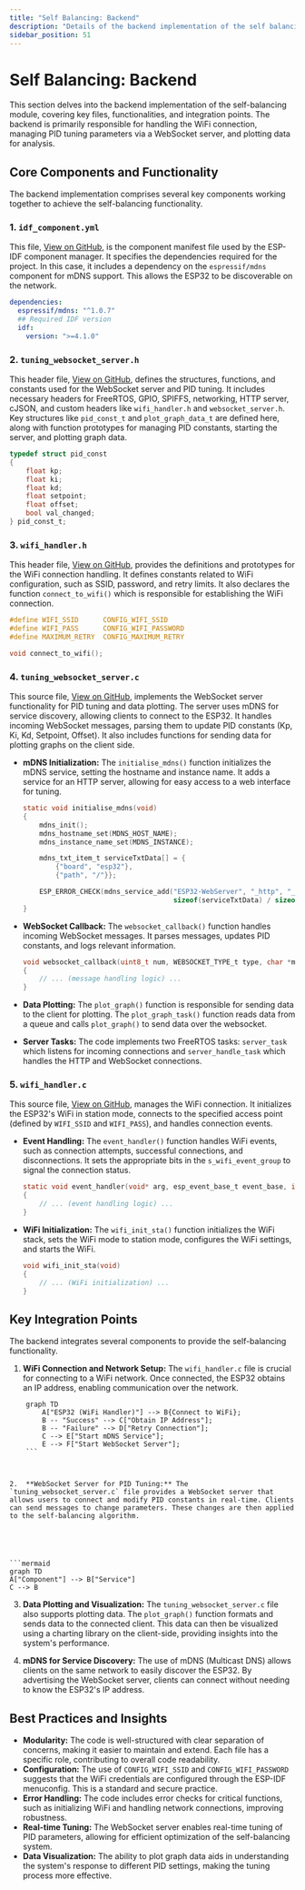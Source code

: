 ```yaml
---
title: "Self Balancing: Backend"
description: "Details of the backend implementation of the self balancing module."
sidebar_position: 51
---
```

 # Self Balancing: Backend

This section delves into the backend implementation of the self-balancing module, covering key files, functionalities, and integration points. The backend is primarily responsible for handling the WiFi connection, managing PID tuning parameters via a WebSocket server, and plotting data for analysis.

## Core Components and Functionality

The backend implementation comprises several key components working together to achieve the self-balancing functionality.

### 1. `idf_component.yml`

This file, [View on GitHub](https://github.com/SRA-VJTI/Wall-E/blob/main/7_self_balancing/main/idf_component.yml), is the component manifest file used by the ESP-IDF component manager. It specifies the dependencies required for the project. In this case, it includes a dependency on the `espressif/mdns` component for mDNS support. This allows the ESP32 to be discoverable on the network.

```yml
dependencies:
  espressif/mdns: "^1.0.7"
  ## Required IDF version
  idf:
    version: ">=4.1.0"
```

### 2. `tuning_websocket_server.h`

This header file, [View on GitHub](https://github.com/SRA-VJTI/Wall-E/blob/main/7_self_balancing/main/include/tuning_websocket_server.h), defines the structures, functions, and constants used for the WebSocket server and PID tuning.  It includes necessary headers for FreeRTOS, GPIO, SPIFFS, networking, HTTP server, cJSON, and custom headers like `wifi_handler.h` and `websocket_server.h`. Key structures like `pid_const_t` and `plot_graph_data_t` are defined here, along with function prototypes for managing PID constants, starting the server, and plotting graph data.

```c
typedef struct pid_const
{
    float kp;
    float ki;
    float kd;
    float setpoint;
    float offset;
    bool val_changed;
} pid_const_t;
```

### 3. `wifi_handler.h`

This header file, [View on GitHub](https://github.com/SRA-VJTI/Wall-E/blob/main/7_self_balancing/main/include/wifi_handler.h), provides the definitions and prototypes for the WiFi connection handling. It defines constants related to WiFi configuration, such as SSID, password, and retry limits. It also declares the function `connect_to_wifi()` which is responsible for establishing the WiFi connection.

```c
#define WIFI_SSID      CONFIG_WIFI_SSID
#define WIFI_PASS      CONFIG_WIFI_PASSWORD
#define MAXIMUM_RETRY  CONFIG_MAXIMUM_RETRY

void connect_to_wifi();
```

### 4. `tuning_websocket_server.c`

This source file, [View on GitHub](https://github.com/SRA-VJTI/Wall-E/blob/main/7_self_balancing/main/tuning_websocket_server.c), implements the WebSocket server functionality for PID tuning and data plotting. The server uses mDNS for service discovery, allowing clients to connect to the ESP32.  It handles incoming WebSocket messages, parsing them to update PID constants (Kp, Ki, Kd, Setpoint, Offset).  It also includes functions for sending data for plotting graphs on the client side.

*   **mDNS Initialization:** The `initialise_mdns()` function initializes the mDNS service, setting the hostname and instance name. It adds a service for an HTTP server, allowing for easy access to a web interface for tuning.

    ```c
    static void initialise_mdns(void)
    {
        mdns_init();
        mdns_hostname_set(MDNS_HOST_NAME);
        mdns_instance_name_set(MDNS_INSTANCE);

        mdns_txt_item_t serviceTxtData[] = {
            {"board", "esp32"},
            {"path", "/"}};

        ESP_ERROR_CHECK(mdns_service_add("ESP32-WebServer", "_http", "_tcp", 80, serviceTxtData,
                                         sizeof(serviceTxtData) / sizeof(serviceTxtData[0])));
    }
    ```

*   **WebSocket Callback:** The `websocket_callback()` function handles incoming WebSocket messages. It parses messages, updates PID constants, and logs relevant information.

    ```c
    void websocket_callback(uint8_t num, WEBSOCKET_TYPE_t type, char *msg, uint64_t len)
    {
        // ... (message handling logic) ...
    }
    ```

*   **Data Plotting:** The `plot_graph()` function is responsible for sending data to the client for plotting. The `plot_graph_task()` function reads data from a queue and calls `plot_graph()` to send data over the websocket.

*   **Server Tasks:** The code implements two FreeRTOS tasks: `server_task` which listens for incoming connections and `server_handle_task` which handles the HTTP and WebSocket connections.

### 5. `wifi_handler.c`

This source file, [View on GitHub](https://github.com/SRA-VJTI/Wall-E/blob/main/7_self_balancing/main/wifi_handler.c), manages the WiFi connection.  It initializes the ESP32's WiFi in station mode, connects to the specified access point (defined by `WIFI_SSID` and `WIFI_PASS`), and handles connection events.

*   **Event Handling:**  The `event_handler()` function handles WiFi events, such as connection attempts, successful connections, and disconnections. It sets the appropriate bits in the `s_wifi_event_group` to signal the connection status.

    ```c
    static void event_handler(void* arg, esp_event_base_t event_base, int32_t event_id, void* event_data)
    {
        // ... (event handling logic) ...
    }
    ```

*   **WiFi Initialization:** The `wifi_init_sta()` function initializes the WiFi stack, sets the WiFi mode to station mode, configures the WiFi settings, and starts the WiFi.

    ```c
    void wifi_init_sta(void)
    {
        // ... (WiFi initialization) ...
    }
    ```

## Key Integration Points

The backend integrates several components to provide the self-balancing functionality.

1.  **WiFi Connection and Network Setup:** The `wifi_handler.c` file is crucial for connecting to a WiFi network. Once connected, the ESP32 obtains an IP address, enabling communication over the network.

    



```mermaid
    graph TD
        A["ESP32 (WiFi Handler)"] --> B{Connect to WiFi};
        B -- "Success" --> C["Obtain IP Address"];
        B -- "Failure" --> D["Retry Connection"];
        C --> E["Start mDNS Service"];
        E --> F["Start WebSocket Server"];
    ```



2.  **WebSocket Server for PID Tuning:** The `tuning_websocket_server.c` file provides a WebSocket server that allows users to connect and modify PID constants in real-time. Clients can send messages to change parameters. These changes are then applied to the self-balancing algorithm.

    



```mermaid
graph TD
A["Component"] --> B["Service"]
C --> B
```



3.  **Data Plotting and Visualization:** The `tuning_websocket_server.c` file also supports plotting data. The `plot_graph()` function formats and sends data to the connected client. This data can then be visualized using a charting library on the client-side, providing insights into the system's performance.

4.  **mDNS for Service Discovery:** The use of mDNS (Multicast DNS) allows clients on the same network to easily discover the ESP32. By advertising the WebSocket server, clients can connect without needing to know the ESP32's IP address.

## Best Practices and Insights

*   **Modularity:** The code is well-structured with clear separation of concerns, making it easier to maintain and extend. Each file has a specific role, contributing to overall code readability.
*   **Configuration:** The use of `CONFIG_WIFI_SSID` and `CONFIG_WIFI_PASSWORD` suggests that the WiFi credentials are configured through the ESP-IDF menuconfig. This is a standard and secure practice.
*   **Error Handling:** The code includes error checks for critical functions, such as initializing WiFi and handling network connections, improving robustness.
*   **Real-time Tuning:** The WebSocket server enables real-time tuning of PID parameters, allowing for efficient optimization of the self-balancing system.
*   **Data Visualization:** The ability to plot graph data aids in understanding the system's response to different PID settings, making the tuning process more effective.
